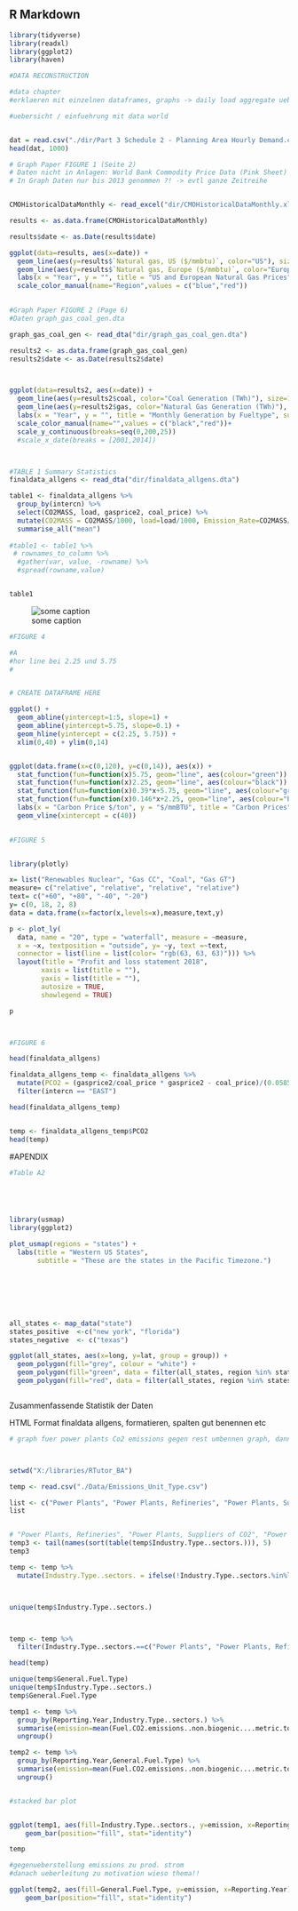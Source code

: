 
## R Markdown

```r
library(tidyverse)
library(readxl)
library(ggplot2)
library(haven)
```


```r
#DATA RECONSTRUCTION

#data chapter
#erklaeren mit einzelnen dataframes, graphs -> daily load aggregate uebersicht uebere time usw.

#uebersicht / einfuehrung mit data world


dat = read.csv("./dir/Part 3 Schedule 2 - Planning Area Hourly Demand.csv", header = TRUE) #atm nicht in wd, zu gross fuer github -> in backup wd
head(dat, 1000)

```






```r
# Graph Paper FIGURE 1 (Seite 2)
# Daten nicht in Anlagen: World Bank Commodity Price Data (Pink Sheet) https://www.worldbank.org/en/research/commodity-markets#1
# In Graph Daten nur bis 2013 genommen ?! -> evtl ganze Zeitreihe


CMOHistoricalDataMonthly <- read_excel("dir/CMOHistoricalDataMonthly.xlsx", sheet = "Monthly Prices")

results <- as.data.frame(CMOHistoricalDataMonthly)

results$date <- as.Date(results$date)

ggplot(data=results, aes(x=date)) +
  geom_line(aes(y=results$`Natural gas, US ($/mmbtu)`, color="US"), size=1) +
  geom_line(aes(y=results$`Natural gas, Europe ($/mmbtu)`, color="Europe"), size=1) +
  labs(x = "Year", y = "", title = "US and European Natural Gas Prices", subtitle = "Y=$/MMBTU")+
  scale_color_manual(name="Region",values = c("blue","red"))
  
```



```r
#Graph Paper FIGURE 2 (Page 6)
#Daten graph_gas_coal_gen.dta

graph_gas_coal_gen <- read_dta("dir/graph_gas_coal_gen.dta")

results2 <- as.data.frame(graph_gas_coal_gen)
results2$date <- as.Date(results2$date)



ggplot(data=results2, aes(x=date)) +
  geom_line(aes(y=results2$coal, color="Coal Generation (TWh)"), size=1) +
  geom_line(aes(y=results2$gas, color="Natural Gas Generation (TWh)"), size=1, linetype="dotted") +
  labs(x = "Year", y = "", title = "Monthly Generation by Fueltype", subtitle = "Y=Monthly Electricty (TWh)")+
  scale_color_manual(name="",values = c("black","red"))+
  scale_y_continuous(breaks=seq(0,200,25))
  #scale_x_date(breaks = [2001,2014])




```



```r

#TABLE 1 Summary Statistics
finaldata_allgens <- read_dta("dir/finaldata_allgens.dta")

table1 <- finaldata_allgens %>% 
  group_by(intercn) %>% 
  select(CO2MASS, load, gasprice2, coal_price) %>% 
  mutate(CO2MASS = CO2MASS/1000, load=load/1000, Emission_Rate=CO2MASS/load, Cost_Ratio=coal_price/gasprice2) %>% 
  summarise_all("mean") 
  
#table1 <- table1 %>% 
 # rownames_to_column %>% 
  #gather(var, value, -rowname) %>% 
  #spread(rowname,value)


table1
```


![some caption](diri/interconnections.png)

```r
#FIGURE 4

#A
#hor line bei 2.25 und 5.75
#


# CREATE DATAFRAME HERE

ggplot() +
  geom_abline(yintercept=1:5, slope=1) +
  geom_abline(yintercept=5.75, slope=0.1) +
  geom_hline(yintercept = c(2.25, 5.75)) +
  xlim(0,40) + ylim(0,14) 


ggplot(data.frame(x=c(0,120), y=c(0,14)), aes(x)) +
  stat_function(fun=function(x)5.75, geom="line", aes(colour="green")) +
  stat_function(fun=function(x)2.25, geom="line", aes(colour="black")) +
  stat_function(fun=function(x)0.39*x+5.75, geom="line", aes(colour="green")) +
  stat_function(fun=function(x)0.146*x+2.25, geom="line", aes(colour="black")) +
  labs(x = "Carbon Price $/ton", y = "$/mmBTU", title = "Carbon Prices") +
  geom_vline(xintercept = c(40))
  


```

```r
#FIGURE 5


library(plotly)

x= list("Renewables Nuclear", "Gas CC", "Coal", "Gas GT")
measure= c("relative", "relative", "relative", "relative")
text= c("+60", "+80", "-40", "-20")
y= c(0, 18, 2, 8)
data = data.frame(x=factor(x,levels=x),measure,text,y)

p <- plot_ly(
  data, name = "20", type = "waterfall", measure = ~measure,
  x = ~x, textposition = "outside", y= ~y, text =~text,
  connector = list(line = list(color= "rgb(63, 63, 63)"))) %>%
  layout(title = "Profit and loss statement 2018",
        xaxis = list(title = ""),
        yaxis = list(title = ""),
        autosize = TRUE,
        showlegend = TRUE)

p




```

```r
#FIGURE 6

head(finaldata_allgens)

finaldata_allgens_temp <- finaldata_allgens %>% 
  mutate(PCO2 = (gasprice2/coal_price * gasprice2 - coal_price)/(0.0585-gasprice2/coal_price*0.1054)) %>% 
  filter(intercn == "EAST")

head(finaldata_allgens_temp)


temp <- finaldata_allgens_temp$PCO2
head(temp)
```




#APENDIX

```r
#Table A2






```



```r
library(usmap)
library(ggplot2)

plot_usmap(regions = "states") +
  labs(title = "Western US States",
       subtitle = "These are the states in the Pacific Timezone.")







all_states <- map_data("state") 
states_positive  <-c("new york", "florida")
states_negative  <- c("texas")

ggplot(all_states, aes(x=long, y=lat, group = group)) +
  geom_polygon(fill="grey", colour = "white") +
  geom_polygon(fill="green", data = filter(all_states, region %in% states_positive)) +
  geom_polygon(fill="red", data = filter(all_states, region %in% states_negative))



```




Zusammenfassende Statistik der Daten



HTML Format finaldata allgens, formatieren, spalten gut benennen etc




```r
# graph fuer power plants Co2 emissions gegen rest umbennen graph, dann unten folgend aufgeteilt nach quellen



setwd("X:/libraries/RTutor_BA")

temp <- read.csv("./Data/Emissions_Unit_Type.csv")

list <- c("Power Plants", "Power Plants, Refineries", "Power Plants, Suppliers of CO2", "Power Plants, Waste")
list


# "Power Plants, Refineries", "Power Plants, Suppliers of CO2", "Power Plants, Waste"
temp3 <- tail(names(sort(table(temp$Industry.Type..sectors.))), 5)
temp3

temp <- temp %>%
  mutate(Industry.Type..sectors. = ifelse(!Industry.Type..sectors.%in%list,"Andere",Industry.Type..sectors.)) 



unique(temp$Industry.Type..sectors.)



temp <- temp %>% 
  filter(Industry.Type..sectors.==c("Power Plants", "Power Plants, Refineries", "Power Plants, Suppliers of CO2", "Power Plants, Waste"))

head(temp)

unique(temp$General.Fuel.Type)
unique(temp$Industry.Type..sectors.)
temp$General.Fuel.Type

temp1 <- temp %>% 
  group_by(Reporting.Year,Industry.Type..sectors.) %>% 
  summarise(emission=mean(Fuel.CO2.emissions..non.biogenic....metric.tons.)) %>% 
  ungroup()

temp2 <- temp %>% 
  group_by(Reporting.Year,General.Fuel.Type) %>% 
  summarise(emission=mean(Fuel.CO2.emissions..non.biogenic....metric.tons.)) %>% 
  ungroup()


#stacked bar plot


ggplot(temp1, aes(fill=Industry.Type..sectors., y=emission, x=Reporting.Year)) + 
    geom_bar(position="fill", stat="identity")

temp

#gegenueberstellung emissions zu prod. strom
#danach ueberleitung zu motivation wieso thema!!

ggplot(temp2, aes(fill=General.Fuel.Type, y=emission, x=Reporting.Year)) + 
    geom_bar(position="fill", stat="identity")
```







